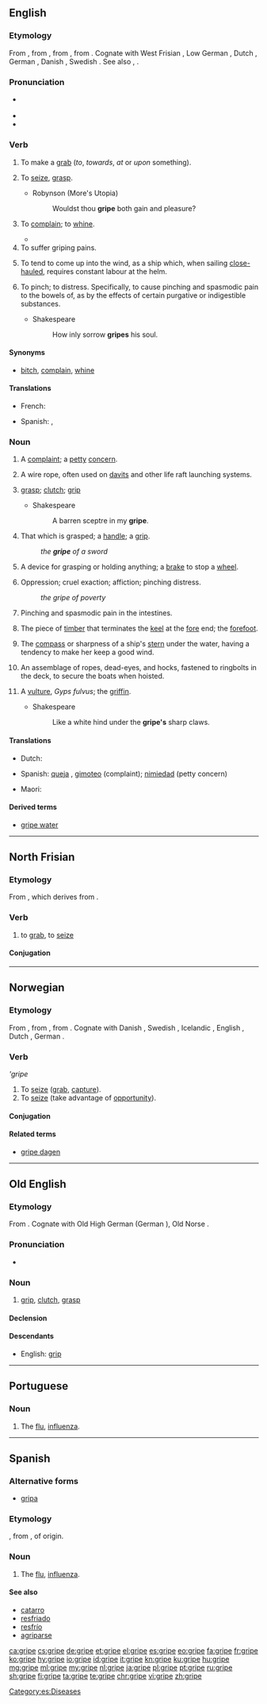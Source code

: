 ==English==

===Etymology===
From {{etyl|enm|en}} {{term|gripen|lang=enm}}, from {{etyl|ang|en}} {{m|ang|grīpan}}, from {{etyl|gem-pro|en}} {{m|gem-pro|*grīpaną}}, from {{etyl|ine-pro|en}} {{m|ine-pro|*gʰreyb-||to grab, grasp}}.  Cognate with West Frisian {{term|gripe|lang=fy}}, Low German {{term|griepen|lang=nds}}, Dutch {{term|grijpen|lang=nl}}, German {{term|greifen|lang=de}}, Danish {{term|gribe|lang=da}}, Swedish {{term|gripa|lang=sv}}. See also {{l|en|grip}}, {{l|en|grope}}.

===Pronunciation===
* {{a|UK}} {{IPA|/ɡɹʌɪp/|lang=en}}
* {{audio|en-us-gripe.ogg|Audio (US)|lang=en}}
* {{rhymes|aɪp|lang=en}}

===Verb===
{{en-verb|grip}}

# {{context|obsolete|intransitive|lang=en}} To make a [[grab]] (''to'', ''towards'', ''at'' or ''upon'' something).
# {{context|archaic|transitive|lang=en}} To [[seize]], [[grasp]].
#* Robynson (More's Utopia)
#*: Wouldst thou '''gripe''' both gain and pleasure?
# {{context|intransitive|lang=en}} To [[complain]]; to [[whine]].
#* {{quote-news
|year=2012
|date=April 29
|author=Nathan Rabin
|title=TV: Review: THE SIMPSONS (CLASSIC): “Treehouse of Horror III” (season 4, episode 5; originally aired 10/29/1992)
|url=http://www.avclub.com/articles/treehouse-of-horror-iii,72723/
|page=
|passage=In “Treehouse Of Horror” episodes, the rules aren’t just different—they don’t even exist. If writers want Homer to kill Flanders or for a segment to end with a marriage between a woman and a giant ape, they can do so without worrying about continuity or consistency or fans '''griping''' that the gang is behaving out of character.}}
# To suffer griping pains.
#: {{rfquotek|John Locke}}
# {{context|nautical|lang=en}} To tend to come up into the wind, as a ship which, when sailing [[close-hauled]], requires constant labour at the helm.
#: {{rfquotek|R. H. Dana, Jr}}
# {{context|obsolete|transitive|lang=en}} To pinch; to distress. Specifically, to cause pinching and spasmodic pain to the bowels of, as by the effects of certain purgative or indigestible substances.
#* Shakespeare
#*: How inly sorrow '''gripes''' his soul.

====Synonyms====
* {{sense|complain}} [[bitch]], [[complain]], [[whine]]

====Translations====
{{trans-top|to complain; to whine}}
* French: {{t+|fr|se plaindre}}
{{trans-mid}}
* Spanish: {{t+|es|quejarse}}, {{t|es|gimotear}}
{{trans-bottom}}

===Noun===
{{en-noun}}

# A [[complaint]]; a [[petty]] [[concern]].
# {{context|nautical|lang=en}} A wire rope, often used on [[davit]]s and other life raft launching systems.
# {{context|obsolete|lang=en}} [[grasp]]; [[clutch]]; [[grip]]
#* Shakespeare
#*: A barren sceptre in my '''gripe'''.
# {{context|obsolete|lang=en}} That which is grasped; a [[handle]]; a [[grip]].
#: ''the '''gripe''' of a sword''
# {{context|engineering|dated|lang=en}} A device for grasping or holding anything; a [[brake]] to stop a [[wheel]].
# Oppression; cruel exaction; affiction; pinching distress.
#: ''the gripe of poverty''
# {{context|chiefly|in the plural|lang=en}} Pinching and spasmodic pain in the intestines.
# {{context|nautical|lang=en}} The piece of [[timber]] that terminates the [[keel]] at the [[fore]] end; the [[forefoot]].
# {{context|nautical|lang=en}} The [[compass]] or sharpness of a ship's [[stern]] under the water, having a tendency to make her keep a good wind.
# {{context|nautical|lang=en}} An assemblage of ropes, dead-eyes, and hocks, fastened to ringbolts in the deck, to secure the boats when hoisted.
# {{context|obsolete|lang=en}} A [[vulture]], ''Gyps fulvus''; the [[griffin]].
#* Shakespeare
#*: Like a white hind under the '''gripe's''' sharp claws.

{{Webster 1913}}

====Translations====
{{trans-top|a complaint; a petty concern}}
* Dutch: {{t+|nl|klacht}}
{{trans-mid}}
* Spanish: [[queja]] {{g|f}}, [[gimoteo]] {{g|m}} (complaint); [[nimiedad]] {{g|f}} (petty concern)
{{trans-bottom}}

{{trans-top|nautical wire rope}}
{{trans-mid}}
{{trans-bottom}}

{{checktrans-top}}
* Maori: {{t-check|mi|amuamu}}
{{trans-bottom}}

====Derived terms====
* [[gripe water]]

----

==North Frisian==

===Etymology===
From {{etyl|ofs|frr}} {{term|gripa|lang=ofs}}, which derives from {{etyl|gem-pro|frr}} {{m|gem-pro|*grīpaną}}.

===Verb===
{{head|frr|verb}}

# {{context|Mooring|lang=frr}} to [[grab]], to [[seize]]

====Conjugation====
{{frr-Mooring-conj-table
|infinitive I=gripe
|infinitive II=tu gripen
|infinitive III=än grip
|past participle=gram
|imperative=grip
|pres_ind_1sg=grip
|pres_ind_2sg=grapst
|pres_ind_3sg=grapt
|pres_ind_dlpl=bååge
|past_ind_1sg=griip
|past_ind_2sg=griipst
|past_ind_3sg=griip
|past_ind_dlpl=griipen}}

----

==Norwegian==

===Etymology===
From {{etyl|non|no}} {{term|grípa||to grab|lang=non}}, from {{etyl|gem-pro|no}} {{m|gem-pro|*grīpaną}}, from {{etyl|ine-pro|no}} {{m|ine-pro|*gʰreyb-||to grasp, grab}}. Cognate with Danish {{term|gribe|lang=da}}, Swedish {{term|gripa|lang=sv}}, Icelandic {{term|grípa|lang=is}}, English {{term|gripe|lang=en}}, Dutch {{term|grijpen|lang=nl}}, German {{term|greifen|lang=de}}.

===Verb===
'''gripe''

# To [[seize]] ([[grab]], [[capture]]).
# To [[seize]] (take advantage of [[opportunity]]).

====Conjugation====
{{no-verb|irreg|nb-present-part=gripende|nb-past2=greip|nb-past=grep|nb-past-part=grepet|nb-imperative=grip|nn-infin-pass=gripast|nn-present=grip|present-bracket=griper|nn-past=greip|nn-present-part=gripande|nn-past-part=gripe|nn-past-part2=gripi|nn-imperative=grip}}

====Related terms====
* [[gripe dagen]]

----

==Old English==

===Etymology===
From {{etyl|gem-pro|ang}} {{m|gem-pro|*gripiz}}. Cognate with Old High German {{term|grif-|lang=goh}} (German {{term|Griff|lang=de}}), Old Norse {{term|gripr|lang=non}}.

===Pronunciation===
* {{IPA|/ˈɡripe/|lang=ang}}

===Noun===
{{ang-noun|m}}

# [[grip]], [[clutch]], [[grasp]]

====Declension====
{{ang-decl-noun-i-m|grip|short=1}}

====Descendants====
* English: [[grip]]

----

==Portuguese==

===Noun===
{{pt-noun|f}}

# The [[flu]], [[influenza]].

----

==Spanish==

===Alternative forms===
* [[gripa]] {{qualifier|Colombia|Mexico}}

===Etymology===
{{etyl|fr|es}} {{term|grippe|lang=fr}}, from {{term|gripper||to seize|lang=fr}}, of {{etyl|gem|es}} origin.

===Noun===
{{es-noun|f}}

# The [[flu]], [[influenza]].

====See also====
* [[catarro]] {{g|m}}
* [[resfriado]] {{g|m}}
* [[resfrío]] {{g|m}}
* [[agriparse]]

[[Category:es:Diseases]]

[[ca:gripe]]
[[cs:gripe]]
[[de:gripe]]
[[et:gripe]]
[[el:gripe]]
[[es:gripe]]
[[eo:gripe]]
[[fa:gripe]]
[[fr:gripe]]
[[ko:gripe]]
[[hy:gripe]]
[[io:gripe]]
[[id:gripe]]
[[it:gripe]]
[[kn:gripe]]
[[ku:gripe]]
[[hu:gripe]]
[[mg:gripe]]
[[ml:gripe]]
[[my:gripe]]
[[nl:gripe]]
[[ja:gripe]]
[[pl:gripe]]
[[pt:gripe]]
[[ru:gripe]]
[[sh:gripe]]
[[fi:gripe]]
[[ta:gripe]]
[[te:gripe]]
[[chr:gripe]]
[[vi:gripe]]
[[zh:gripe]]
